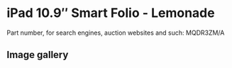 
# iPad 10.9″ Smart Folio - Lemonade

Part number, for search engines, auction websites and such: MQDR3ZM/A

## Image gallery

<div style={{ width: "768px" }}>
  <GalleryComponent
    images={[
      {
        original: "/everysource/MQDR3.webp",
        thumbnail: "/everypreview/MQDR3.webp",
      },
      {
        original: "/everysource/MQDR3_AV1.webp",
        thumbnail: "/everypreview/MQDR3_AV1.webp",
      },
      {
        original: "/everysource/MQDR3_AV2.webp",
        thumbnail: "/everypreview/MQDR3_AV2.webp",
      },
      {
        original: "/everysource/MQDR3_AV3.webp",
        thumbnail: "/everypreview/MQDR3_AV3.webp",
      },
      {
        original: "/everysource/MQDR3_AV4.webp",
        thumbnail: "/everypreview/MQDR3_AV4.webp",
      }
    ]}
  />
</div>